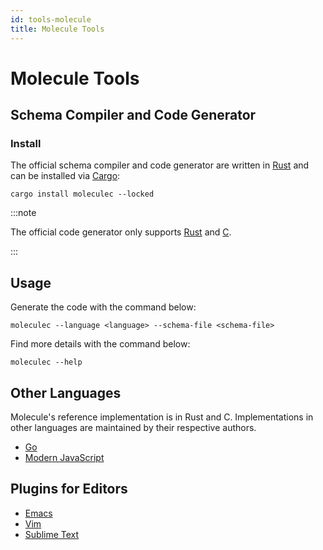 ```yaml
---
id: tools-molecule
title: Molecule Tools
---
```



# Molecule Tools

## Schema Compiler and Code Generator

### Install

The official schema compiler and code generator are written in [Rust](https://www.rust-lang.org/) and can be installed via [Cargo](https://doc.rust-lang.org/cargo/):

```
cargo install moleculec --locked
```

:::note

The official code generator only supports [Rust](https://www.rust-lang.org/) and [C](https://en.wikipedia.org/wiki/C_%28programming_language%29).

:::

## Usage

Generate the code with the command below:

```
moleculec --language <language> --schema-file <schema-file>
```

Find more details with the command below:

```
moleculec --help
```

## Other Languages

Molecule's reference implementation is in Rust and C. Implementations in other languages are maintained by their respective authors.

- [Go](https://github.com/driftluo/moleculec-go)
- [Modern JavaScript](https://github.com/xxuejie/moleculec-es)

## Plugins for Editors

- [Emacs](https://github.com/yangby-cryptape/emacs-molecule)
- [Vim](https://github.com/yangby-cryptape/vim-molecule)
- [Sublime Text](https://github.com/yangby-cryptape/sublimetext-molecule)
